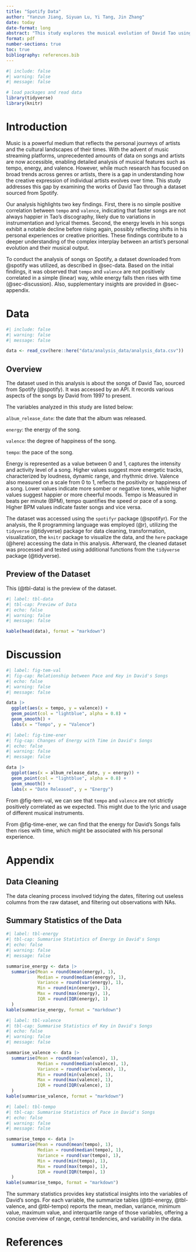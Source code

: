 ```yaml
---
title: "Spotify Data"
author: "Yanzun Jiang, Siyuan Lu, Yi Tang, Jin Zhang"
date: today
date-format: long
abstract: "This study explores the musical evolution of David Tao using data from Spotify, analyzing features like tempo, energy, and valence (happiness) across his songs from 1997 to the present. The analysis reveals that tempo and valence do not show a straightforward positive relationship, while energy levels in his songs decreased over time before rising again, potentially reflecting personal or artistic shifts. These findings show how an artist's musical characteristics can change over decades, indicating the relationship between creative expression and personal or cultural contexts. By examining the dynamics of music over time, this study highlights how data can deepen our understanding of artistry and its evolution."
format: pdf
number-sections: true
toc: true
bibliography: references.bib
---
```


```r
#| include: false
#| warning: false
#| message: false

# load packages and read data
library(tidyverse)
library(knitr)
```

\newpage

# Introduction

Music is a powerful medium that reflects the personal journeys of artists and the cultural landscapes of their times. With the advent of music streaming platforms, unprecedented amounts of data on songs and artists are now accessible, enabling detailed analysis of musical features such as tempo, energy, and valence. However, while much research has focused on broad trends across genres or artists, there is a gap in understanding how the creative expression of individual artists evolves over time. This study addresses this gap by examining the works of David Tao through a dataset sourced from Spotify.

Our analysis highlights two key findings. First, there is no simple positive correlation between `tempo` and `valence`, indicating that faster songs are not always happier in Tao’s discography, likely due to variations in instrumentation and lyrical themes. Second, the energy levels in his songs exhibit a notable decline before rising again, possibly reflecting shifts in his personal experiences or creative priorities. These findings contribute to a deeper understanding of the complex interplay between an artist's personal evolution and their musical output.

To conduct the analysis of songs on Spotify, a dataset downloaded from @spotify was utilized, as described in @sec-data. Based on the initial findings, it was observed that `tempo` and `valence` are not positively correlated in a simple (linear) way, while energy falls then rises with time (@sec-discussion). Also, supplementary insights are provided in @sec-appendix.


# Data {#sec-data}

```r
#| include: false
#| warning: false
#| message: false

data <- read_csv(here::here("data/analysis_data/analysis_data.csv"))
```

## Overview

The dataset used in this analysis is about the songs of David Tao, sourced from Spotify (@spotify). It was accessed by an API. It records various aspects of the songs by David from 1997 to present.

The variables analyzed in this study are listed below:

`album_release_date`: the date that the album was released.

`energy`: the energy of the song.

`valence`: the degree of happiness of the song.

`tempo`: the pace of the song.

Energy is represented as a value between 0 and 1, captures the intensity and activity level of a song. Higher values suggest more energetic tracks, characterized by loudness, dynamic range, and rhythmic drive. Valence also measured on a scale from 0 to 1, reflects the positivity or happiness of a song. Lower values indicate more somber or negative tones, while higher values suggest happier or more cheerful moods. Tempo is Measured in beats per minute (BPM), tempo quantifies the speed or pace of a song. Higher BPM values indicate faster songs and vice versa.

The dataset was accessed using the `spotifyr` package (@spotifyr). For the analysis, the R programming language was employed (@r), utilizing the `tidyverse` (@tidyverse) package for data cleaning, transformation, visualization, the `knitr` package to visualize the data, and the `here` package (@here) accessing the data in this analysis. Afterward, the cleaned dataset was processed and tested using additional functions from the `tidyverse` package (@tidyverse).

## Preview of the Dataset

This (@tbl-data) is the preview of the dataset.

```r
#| label: tbl-data
#| tbl-cap: Preview of Data
#| echo: false
#| warning: false
#| message: false

kable(head(data), format = "markdown")
```

# Discussion {#sec-discussion}

```r
#| label: fig-tem-val
#| fig-cap: Relationship between Pace and Key in David's Songs
#| echo: false
#| warning: false
#| message: false

data |>
  ggplot(aes(x = tempo, y = valence)) +
  geom_point(col = "lightblue", alpha = 0.8) +
  geom_smooth() +
  labs(x = "Tempo", y = "Valence")
```

```r
#| label: fig-time-ener
#| fig-cap: Changes of Energy with Time in David's Songs
#| echo: false
#| warning: false
#| message: false

data |>
  ggplot(aes(x = album_release_date, y = energy)) +
  geom_point(col = "lightblue", alpha = 0.8) +
  geom_smooth() +
  labs(x = "Date Released", y = "Energy")
```

From @fig-tem-val, we can see that `tempo` and `valence` are not strictly positively correlated as we expected. This might due to the lyric and usage of different musical instruments.

From @fig-time-ener, we can find that the energy for David's Songs falls then rises with time, which might be associated with his personal experience.

\newpage

\appendix

# Appendix {#sec-appendix}

## Data Cleaning

The data cleaning process involved tidying the dates, filtering out useless columns from the raw dataset, and filtering out observations with NAs.

## Summary Statistics of the Data

```r
#| label: tbl-energy
#| tbl-cap: Summarise Statistics of Energy in David's Songs
#| echo: false
#| warning: false
#| message: false

summarise_energy <- data |>
  summarise(Mean = round(mean(energy), 1),
            Median = round(median(energy), 1),
            Variance = round(var(energy), 1),
            Min = round(min(energy), 1),
            Max = round(max(energy), 1),
            IQR = round(IQR(energy), 1)
  )
kable(summarise_energy, format = "markdown")
```

```r
#| label: tbl-valence
#| tbl-cap: Summarise Statistics of Key in David's Songs
#| echo: false
#| warning: false
#| message: false

summarise_valence <- data |>
  summarise(Mean = round(mean(valence), 1),
            Median = round(median(valence), 1),
            Variance = round(var(valence), 1),
            Min = round(min(valence), 1),
            Max = round(max(valence), 1),
            IQR = round(IQR(valence), 1)
  )
kable(summarise_valence, format = "markdown")
```

```r
#| label: tbl-tempo
#| tbl-cap: Summarise Statistics of Pace in David's Songs
#| echo: false
#| warning: false
#| message: false

summarise_tempo <- data |>
  summarise(Mean = round(mean(tempo), 1),
            Median = round(median(tempo), 1),
            Variance = round(var(tempo), 1),
            Min = round(min(tempo), 1),
            Max = round(max(tempo), 1),
            IQR = round(IQR(tempo), 1)
  )
kable(summarise_tempo, format = "markdown")
```

The summary statistics provides key statistical insights into the variables of David's songs. For each variable, the summarize tables (@tbl-energy, @tbl-valence, and @tbl-tempo) reports the mean, median, variance, minimum value, maximum value, and interquartile range of those variables, offering a concise overview of range, central tendencies, and variability in the data.

\newpage

# References
